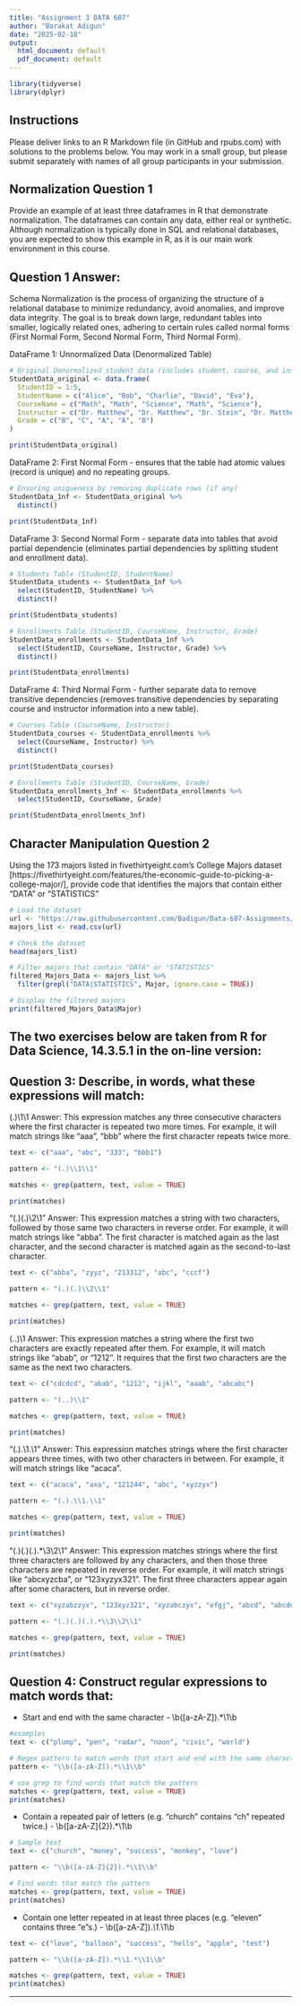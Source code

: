 ```yaml
---
title: "Assignment 3 DATA 607"
author: "Barakat Adigun"
date: "2025-02-18"
output:
  html_document: default
  pdf_document: default
---
```


```r
library(tidyverse)
library(dplyr)
```

## Instructions
Please deliver links to an R Markdown file (in GitHub and rpubs.com) with solutions to the problems below.  You may work in a small group, but please submit separately with names of all group participants in your submission.

## Normalization Question 1
Provide an example of at least three dataframes in R that demonstrate normalization. The dataframes can contain any data, either real or synthetic. Although normalization is typically done in SQL and relational databases, you are expected to show this example in R, as it is our main work environment in this course.

## Question 1 Answer:
Schema Normalization is the process of organizing the structure of a relational database to minimize redundancy, avoid anomalies, and improve data integrity. The goal is to break down large, redundant tables into smaller, logically related ones, adhering to certain rules called normal forms (First Normal Form, Second Normal Form, Third Normal Form).

DataFrame 1: Unnormalized Data (Denormalized Table)
```r
# Original Denormalized student data (includes student, course, and instructor information)
StudentData_original <- data.frame(
  StudentID = 1:5,
  StudentName = c("Alice", "Bob", "Charlie", "David", "Eva"),
  CourseName = c("Math", "Math", "Science", "Math", "Science"),
  Instructor = c("Dr. Matthew", "Dr. Matthew", "Dr. Stein", "Dr. Matthew", "Dr. Stein"),
  Grade = c("B", "C", "A", "A", "B")
)

print(StudentData_original)
```

DataFrame 2: First Normal Form - ensures that the table had atomic values (record is unique) and no repeating groups.
```r
# Ensuring uniqueness by removing duplicate rows (if any)
StudentData_1nf <- StudentData_original %>%
  distinct()

print(StudentData_1nf)
```

DataFrame 3: Second Normal Form - separate data into tables that avoid partial dependencie (eliminates partial dependencies by splitting student and enrollment data).
```r
# Students Table (StudentID, StudentName)
StudentData_students <- StudentData_1nf %>%
  select(StudentID, StudentName) %>%
  distinct()

print(StudentData_students)
```

```r
# Enrollments Table (StudentID, CourseName, Instructor, Grade)
StudentData_enrollments <- StudentData_1nf %>%
  select(StudentID, CourseName, Instructor, Grade) %>%
  distinct()

print(StudentData_enrollments)
```

DataFrame 4: Third Normal Form -  further separate data to remove transitive dependencies (removes transitive dependencies by separating course and instructor information into a new table).
```r
# Courses Table (CourseName, Instructor)
StudentData_courses <- StudentData_enrollments %>%
  select(CourseName, Instructor) %>%
  distinct()

print(StudentData_courses)
```

```r
# Enrollments Table (StudentID, CourseName, Grade)
StudentData_enrollments_3nf <- StudentData_enrollments %>%
  select(StudentID, CourseName, Grade)

print(StudentData_enrollments_3nf)
```

## Character Manipulation Question 2
Using the 173 majors listed in fivethirtyeight.com’s College Majors dataset [https://fivethirtyeight.com/features/the-economic-guide-to-picking-a-college-major/], provide code that identifies the majors that contain either "DATA" or "STATISTICS"

```r
# Load the dataset 
url <- "https://raw.githubusercontent.com/Badigun/Data-607-Assignments/refs/heads/main/majors-list.csv"
majors_list <- read.csv(url)

# Check the dataset
head(majors_list)

# Filter majors that contain "DATA" or "STATISTICS"
filtered_Majors_Data <- majors_list %>%
  filter(grepl("DATA|STATISTICS", Major, ignore.case = TRUE))

# Display the filtered majors
print(filtered_Majors_Data$Major)
```

## The two exercises below are taken from R for Data Science, 14.3.5.1 in the on-line version:

## Question 3: Describe, in words, what these expressions will match:

(.)\1\1
Answer: This expression matches any three consecutive characters where the first character is repeated two more times. For example, it will match strings like "aaa", "bbb" where the first character repeats twice more.
```r
text <- c("aaa", "abc", "333", "bbb1")

pattern <- "(.)\\1\\1"

matches <- grep(pattern, text, value = TRUE)

print(matches)
```

"(.)(.)\\2\\1"
Answer: This expression matches a string with two characters, followed by those same two characters in reverse order. For example, it will match strings like "abba". The first character is matched again as the last character, and the second character is matched again as the second-to-last character.
```r
text <- c("abba", "zyyz", "213312", "abc", "cccf")

pattern <- "(.)(.)\\2\\1"

matches <- grep(pattern, text, value = TRUE)

print(matches)
```

(..)\1
Answer: This expression matches a string where the first two characters are exactly repeated after them. For example, it will match strings like "abab", or "1212". It requires that the first two characters are the same as the next two characters.
```r
text <- c("cdcdcd", "abab", "1212", "ijkl", "aaab", "abcabc")

pattern <- "(..)\\1"

matches <- grep(pattern, text, value = TRUE)

print(matches)

```

"(.).\\1.\\1"
Answer: This expression matches strings where the first character appears three times, with two other characters in between. For example, it will match strings like "acaca".
```r
text <- c("acaca", "axa", "121244", "abc", "xyzzyx")

pattern <- "(.).\\1.\\1"

matches <- grep(pattern, text, value = TRUE)

print(matches)
```

"(.)(.)(.).*\\3\\2\\1"
Answer: This expression matches strings where the first three characters are followed by any characters, and then those three characters are repeated in reverse order. For example, it will match strings like "abcxyzcba", or "123xyzyx321". The first three characters appear again after some characters, but in reverse order.
```r
text <- c("xyzabzzyx", "123xyz321", "xyzabczyx", "efgj", "abcd", "abcdefgj")

pattern <- "(.)(.)(.).*\\3\\2\\1"

matches <- grep(pattern, text, value = TRUE)

print(matches)
```

## Question 4: Construct regular expressions to match words that:
- Start and end with the same character - \\b([a-zA-Z]).*\\1\\b
```r
#examples
text <- c("plump", "pen", "radar", "noon", "civic", "world")

# Regex pattern to match words that start and end with the same character
pattern <- "\\b([a-zA-Z]).*\\1\\b"

# use grep to find words that match the pattern
matches <- grep(pattern, text, value = TRUE)
print(matches)
```

- Contain a repeated pair of letters (e.g. "church" contains "ch" repeated twice.) - \\b([a-zA-Z]{2}).*\\1\\b
```r
# Sample text
text <- c("church", "money", "success", "monkey", "love")

pattern <- "\\b([a-zA-Z]{2}).*\\1\\b"

# Find words that match the pattern
matches <- grep(pattern, text, value = TRUE)
print(matches)
```

- Contain one letter repeated in at least three places (e.g. "eleven" contains three "e"s.) - \\b([a-zA-Z]).*\\1.*\\1\\b
```r
text <- c("love", "balloon", "success", "hello", "apple", "test")

pattern <- "\\b([a-zA-Z]).*\\1.*\\1\\b"

matches <- grep(pattern, text, value = TRUE)
print(matches)
```



____